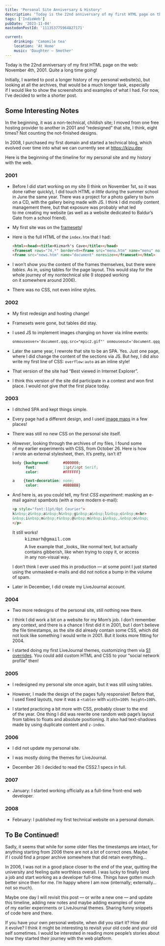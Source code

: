 ```yaml
---
title: 'Personal Site Anniversary & History'
description: 'Today is the 22nd anniversary of my first HTML page on the web: November 4th, 2001. Quite a long time going! Initially, I wanted to post a longer history of my personal website(s), but looking at all the archives, that would be a much longer task, especially if I would like to show the screenshots and examples of what I had. For now, I’ve decided to write a shorter post.'
tags: ['IndieWeb']
pubDate: '2023-11-04'
mastodonPostId: '111353775964827171'

current:
	drinking: 'Camomile tea'
	location: 'At Home'
	music: 'Daughter — Smother'
---
```



Today is the 22nd anniversary of my first HTML page on the web: November 4th, 2001. Quite a long time going!

Initially, I wanted to post a longer history of my personal website(s), but looking at all the archives, that would be a much longer task, especially if I would like to show the screenshots and examples of what I had. For now, I’ve decided to write a shorter post.

## Some Interesting Notes

In the beginning, it was a non-technical, childish site; I moved from one free hosting provider to another in 2001 and “redesigned” that site, I think, eight times? Not counting the not-finished designs.

In 2008, I purchased my first domain and started a technical blog, which evolved over time into what we can currently see at https://kizu.dev

Here is the beginning of the timeline for my personal site and my history with the web.

### 2001

- Before I did start working on my site (I think on November 1st, so it was done rather quickly), I did touch HTML _a little_ during the summer school in June the same year. There was a project for a photo gallery to burn on a CD, with the gallery being made with JS. I think I did mostly content management there, but that exposure was probably what led to me creating my website (as well as a website dedicated to Baldur’s Gate from a school friend).

- My first site was on the [framesets](https://developer.mozilla.org/en-US/docs/Web/HTML/Element/frameset)!

- Here is the full HTML of the `index.htm` that I had:

	```html
	<html><head><title>Kizmarh's Cave</title></head>
	<frameset rows="74,*" border=0><frame src="menu.htm" name="menu" noresize>
	<frame src="news.htm" name="document" noresize></frameset></html>
	```

- I won’t show you the content of the frames themselves, but there were _tables_. As in, using tables for the page layout. This would stay for the whole journey of my nontechnical site (I stopped working on it somewhere around 2006).

- There was no CSS, not even inline styles.

### 2002

- My first redesign and hosting change!

- Framesets were gone, but tables did stay.

- I used JS to implement images changing on hover via inline events:

	```html
	onmouseover='document.qqq.src="mpic2.gif"' onmouseout='document.qqq.src="mpic.gif"'
	```

- Later the same year, I rewrote that site to be an SPA. Yes. Just one page, where I did change the content of the sections via JS. But hey, I did also write my first line of CSS: `overflow:auto` as an inline style!

- That version of the site had “Best viewed in Internet Explorer”.

- I think this version of the site did participate in a contest and won first place. I would not give _that_ the first place today.

### 2003

- I ditched SPA and kept things simple.

- Every page had a different design, and I used [image maps](https://developer.mozilla.org/en-US/docs/Web/HTML/Element/map) in a few places!

- There was still no new CSS on the personal site itself.

- _However_, looking through the archives of my files, I found some of my earlier experiments with CSS, from October 26. Here is how I wrote an external stylesheet, then. It’s pretty, isn’t it?

	```css
	body {background:      #000000;
	      font:            11pt/14pt Serif;
	      color:           #FFFFFF}

	a    {text-decoration: none;
	      color:           #BBBBBB}
	```

- And here is, as you could tell, my first _CSS experiment_: masking an e-mail against spambots (with a more modern e-mail):

	```html
	<p style="font:11pt/0pt Courier">
	k&nbsp;z&nbsp;a&nbsp;h&nbsp;g&nbsp;a&nbsp;l&nbsp;c&nbsp;m<br>
	&nbsp;i&nbsp;m&nbsp;r&nbsp;@&nbsp;m&nbsp;i&nbsp;.&nbsp;o&nbsp;
	</p>
	```

	It still works!

	<figure>
		<p style="font:11pt/0pt Courier">k&nbsp;z&nbsp;a&nbsp;h&nbsp;g&nbsp;a&nbsp;l&nbsp;c&nbsp;m<br/>&nbsp;i&nbsp;m&nbsp;r&nbsp;@&nbsp;m&nbsp;i&nbsp;.&nbsp;o&nbsp;</p>
		<figcaption>
			A live example that _looks_ like normal text, but actually contains gibberish, like when trying to copy it, or access in any non-visual way.
		</figcaption>
	</figure>

	I don’t think I ever used this in production — at some point I just started using the unmasked e-mails and did not notice a bump in the volume of spam.

- Later in December, I did create my LiveJournal account.

### 2004

- Two more redesigns of the personal site, still nothing new there.

- I think I did work a bit on a website for my Mom’s job. I don’t remember any context, and there is a chance I first did it in 2001, but I don’t believe the file timestamps, as the site did already contain some CSS, which did not look like something I would write in 2001. But it looks more fitting for 2004.

- I started doing my first LiveJournal themes, customizing them via [S1 overrides](https://www.livejournal.com/support/faq/124.html). You could add custom HTML and CSS to your “social network profile” then!

### 2005

- I redesigned my personal site once again, but it was still using tables.

- However, I made the design of the pages fully responsive! Before that, I used fixed layouts, now it was a `<table>` with `width=100% height=100%`.

- I started practicing a bit more with CSS, probably closer to the end of the year. One thing I did was rewrite one random web page’s layout from tables to floats and absolute positioning. It also had text-shadows made by using duplicate content and `z-index`.

### 2006

- I did not update my personal site.

- I was mostly doing the themes for LiveJournal.

- December 26: I decided to read the CSS2.1 specs in full.

### 2007

- January: I started working officially as a full-time front-end web developer.

### 2008

- February: I published my first technical website on a personal domain.

## To Be Continued!

Sadly, it seems that while for some older files the timestamps are intact, for anything starting from 2006 there are not a lot of correct ones. Maybe if I could find a proper archive somewhere that did retain everything…

In 2006, I was not in a good place closer to the end of the year, quitting the university and feeling quite worthless overall. I was lucky to finally land a job and start working as a developer full-time. Things have gotten much better since then for me. I’m happy where I am now (internally; externally… not so much).

Maybe one day I will revisit this post — or write a new one — and update this timeline, adding new notes and maybe adding examples of some of my earlier experiments or LiveJournal themes. Sharing funny snippets of code here and there.

If you have your own personal website, when did you start it? How did it evolve? I think it might be interesting to revisit your old code and your old self sometimes. I would be interested in reading more people’s stories about how they started their journey with the web platform.
